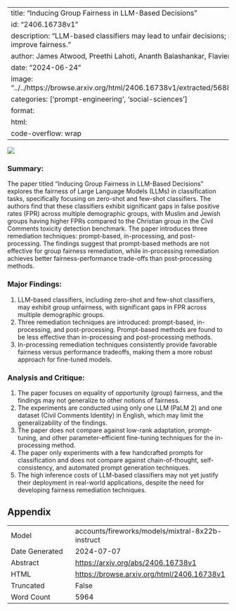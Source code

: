 
---
title: "Inducing Group Fairness in LLM-Based Decisions"
id: "2406.16738v1"
description: "LLM-based classifiers may lead to unfair decisions; remediation techniques are proposed to improve fairness."
author: James Atwood, Preethi Lahoti, Ananth Balashankar, Flavien Prost, Ahmad Beirami
date: "2024-06-24"
image: "../../https://browse.arxiv.org/html/2406.16738v1/extracted/5688239/img/jewish_zero_shot_prompt_pareto.png"
categories: ['prompt-engineering', 'social-sciences']
format:
  html:
    code-overflow: wrap
---

![](../../https://browse.arxiv.org/html/2406.16738v1/extracted/5688239/img/jewish_zero_shot_prompt_pareto.png)

### Summary:

The paper titled "Inducing Group Fairness in LLM-Based Decisions" explores the fairness of Large Language Models (LLMs) in classification tasks, specifically focusing on zero-shot and few-shot classifiers. The authors find that these classifiers exhibit significant gaps in false positive rates (FPR) across multiple demographic groups, with Muslim and Jewish groups having higher FPRs compared to the Christian group in the Civil Comments toxicity detection benchmark. The paper introduces three remediation techniques: prompt-based, in-processing, and post-processing. The findings suggest that prompt-based methods are not effective for group fairness remediation, while in-processing remediation achieves better fairness-performance trade-offs than post-processing methods.

### Major Findings:

1. LLM-based classifiers, including zero-shot and few-shot classifiers, may exhibit group unfairness, with significant gaps in FPR across multiple demographic groups.
2. Three remediation techniques are introduced: prompt-based, in-processing, and post-processing. Prompt-based methods are found to be less effective than in-processing and post-processing methods.
3. In-processing remediation techniques consistently provide favorable fairness versus performance tradeoffs, making them a more robust approach for fine-tuned models.

### Analysis and Critique:

1. The paper focuses on equality of opportunity (group) fairness, and the findings may not generalize to other notions of fairness.
2. The experiments are conducted using only one LLM (PaLM 2) and one dataset (Civil Comments Identity) in English, which may limit the generalizability of the findings.
3. The paper does not compare against low-rank adaptation, prompt-tuning, and other parameter-efficient fine-tuning techniques for the in-processing method.
4. The paper only experiments with a few handcrafted prompts for classification and does not compare against chain-of-thought, self-consistency, and automated prompt generation techniques.
5. The high inference costs of LLM-based classifiers may not yet justify their deployment in real-world applications, despite the need for developing fairness remediation techniques.

## Appendix

|          |          |
|----------|----------|
| Model     | accounts/fireworks/models/mixtral-8x22b-instruct       |
| Date Generated     | 2024-07-07       |
| Abstract | [https://arxiv.org/abs/2406.16738v1](https://arxiv.org/abs/2406.16738v1)        |
| HTML     | [https://browse.arxiv.org/html/2406.16738v1](https://browse.arxiv.org/html/2406.16738v1)       |
| Truncated       | False       |
| Word Count       | 5964       |